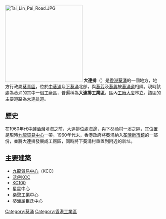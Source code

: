[[File:Tai_Lin_Pai_Road.JPG|250px]]
'''大連排'''（{{lang-en|Tai Lin Pai}}）是[[香港|香港]][[葵涌|葵涌]]的一個地方，地方行政屬[[葵青區|葵青區]]，位於[[中葵涌|中葵涌]]及[[下葵涌|下葵涌]]北部，與[[葵芳|葵芳]]及[[葵興|葵興]]被[[葵涌道|葵涌道]]相隔。現時該處為葵涌的其中一個工廠區，普遍稱為'''大連排工業區'''，區內[[工廠|工廠大廈]]林立。該區的主要道路為[[大連排道|大連排道]]。

==歷史==
在1960年代中[[醉酒灣|醉酒灣]]填海之前，大連排位處海邊，與下葵涌村一溪之隔，其位置是現時[[九龍貿易中心|九龍貿易中心]]一帶。1960年代末，香港政府將葵涌納入[[荃灣新市鎮|荃灣新市鎮]]的一部份，並將大連排發展成工廠區，同時將下葵涌村重置到附近的新址。

==主要建築==
*[[九龍貿易中心|九龍貿易中心]]（KCC）
*[[活＠KCC|活＠KCC]]
*[[KC100|KC100]]
*星星中心
*樂聲工業中心
*葵涌屈臣氏中心

{{Geographic Location (8-way)
 | 西北 = [[光輝圍|光輝圍]]
 | 北 = [[上葵涌|上葵涌]]／[[石蔭|石蔭]]
 | 東北 = [[石蔭|石蔭]]
 | 西 = [[中葵涌|中葵涌]]／[[葵興|葵興]]
 | 中央 = 大連排
 | 東 = [[石梨貝|石梨貝]]
 | 西南 = [[中葵涌|中葵涌]]／[[葵芳|葵芳]]
 | 南 = [[下葵涌|下葵涌]]
 | 東南 = }}

[[Category:葵涌|Category:葵涌]]
[[Category:香港工業區|Category:香港工業區]]